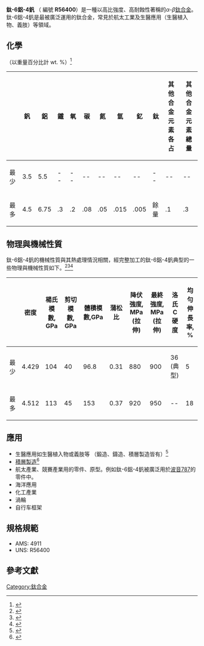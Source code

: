 '''鈦-6鋁-4釩''' （{{link-en|北美統一編號系統|Unified numbering system}} 編號 '''R56400'''）是一種以高比強度、高耐蝕性著稱的<math>\alpha</math>-<math>\beta</math>[[鈦合金|鈦合金]]。鈦-6鋁-4釩是最被廣泛運用的鈦合金，常見於航太工業及生醫應用（生醫植入物、義肢）等領域。

==化學==
（以重量百分比計 wt. %）<ref>{{cite web|title = ASTM Compass, Standard Specification for Wrought Ti-6Al-4V Alloy for Surgical Implant Applications. (UNS R56400)|url = http://compass.astm.org/download/F1472.27033.pdf|website = ASTM Compass}}{{dead link|date=十一月 2017 |bot=InternetArchiveBot }}</ref>
{| class="wikitable"
|-
!  !! 釩 !! 鋁 !! 鐵 !! 氧 !! 碳 !! 氮 !! 氫 !! 釔 !! 鈦 !! 其他合金元素各占 !! 其他合金元素總量
|-
| 最少 ||3.5||5.5||--|| -- || -- || -- || -- || -- || -- || -- || -- 
|-
| 最多 ||4.5||6.75||.3||.2||.08||.05|| .015 || .005 || 餘量 ||.1||.3
|}

==物理與機械性質==
鈦-6鋁-4釩的機械性質與其熱處理情況相關，經完整加工的鈦-6鋁-4釩典型的一些物理與機械性質如下。<ref>{{cite web|title=Titanium Ti-6Al-4V (Grade 5), Annealed|url=http://asm.matweb.com/search/SpecificMaterial.asp?bassnum=MTP641|website=asm.matweb.com|publisher=ASM Aerospace Specification Metals, Inc.|accessdate=14 March 2017|archive-date=2011-09-07|archive-url=https://web.archive.org/web/20110907022307/http://asm.matweb.com/search/SpecificMaterial.asp?bassnum=MTP641|dead-url=no}}</ref><ref>{{cite web|title=Titanium Alloy Ti 6Al-4V Technical Data Sheet|url=https://cartech.ides.com/datasheet.aspx?i=101&E=269|website=cartech.com|publisher=Carpenter Technology Corporation|accessdate=14 March 2017|archive-date=2019-11-18|archive-url=https://web.archive.org/web/20191118201715/http://cartech.ides.com/datasheet.aspx?i=101&E=269|dead-url=no}}</ref><ref>{{cite web|title=AZoM Become a Member   Search... Search Menu Properties This article has property data, click to view Titanium Alloys - Ti6Al4V Grade 5|url=http://www.azom.com/article.aspx?ArticleID=1547|website=www.azom.com|publisher=AZO Materials|accessdate=14 March 2017|archive-date=2021-05-09|archive-url=https://web.archive.org/web/20210509002132/https://www.azom.com/article.aspx?ArticleID=1547|dead-url=no}}</ref>

{| class="wikitable"
|-
!  !! 密度 !! 楊氏模數, GPa !! 剪切模數, GPa !! 體積模數,GPa !! 蒲松比 !! 降伏強度, MPa (拉伸) !! 最終強度, MPa (拉伸) !! 洛氏C硬度 !! 均勻伸長率, % 
|-
| 最少 ||4.429||104|| 40 || 96.8|| 0.31 ||880|| 900 || 36 (典型)|| 5 
|-
| 最多 ||4.512||113|| 45 || 153 || 0.37 ||920||950||--|| 18 
|}

==應用==
* 生醫應用如生醫植入物或義肢等 （鍛造、鑄造、積層製造皆有）<ref>{{cite web|title = Ti6Al4V Titanium Alloy|url = http://www.arcam.com/wp-content/uploads/Arcam-Ti6Al4V-Titanium-Alloy.pdf|website = Arcam|access-date = 2017-03-14|archive-date = 2020-02-15|archive-url = https://web.archive.org/web/20200215075815/http://www.arcam.com/wp-content/uploads/Arcam-Ti6Al4V-Titanium-Alloy.pdf|dead-url = no}}</ref>
* [[3D列印|積層製造]]<ref>{{cite web|title = Ti64 Titanium Alloy Powder|url = http://www.tekna.com/spherical-powders/ti64-titanium-alloy|website = Tekna|access-date = 2017-03-14|archive-date = 2021-02-28|archive-url = https://web.archive.org/web/20210228121101/https://www.tekna.com/spherical-powders/ti64-titanium-alloy|dead-url = no}}</ref>
* 航太產業、競賽產業用的零件、原型。例如鈦-6鋁-4釩被廣泛用於[[波音787|波音787]]的零件中。 
* 海洋應用
* 化工產業
* 渦輪
* 自行车框架

==規格規範==
* AMS: 4911
* UNS: R56400

==參考文獻==
{{Reflist}}

[[Category:鈦合金|Category:鈦合金]]